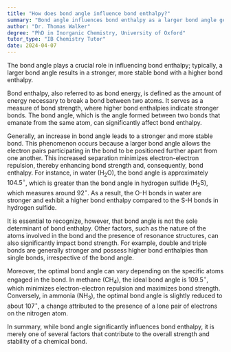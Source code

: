 ```yaml
---
title: "How does bond angle influence bond enthalpy?"
summary: "Bond angle influences bond enthalpy as a larger bond angle generally leads to a stronger, more stable bond with higher bond enthalpy."
author: "Dr. Thomas Walker"
degree: "PhD in Inorganic Chemistry, University of Oxford"
tutor_type: "IB Chemistry Tutor"
date: 2024-04-07
---
```


The bond angle plays a crucial role in influencing bond enthalpy; typically, a larger bond angle results in a stronger, more stable bond with a higher bond enthalpy.

Bond enthalpy, also referred to as bond energy, is defined as the amount of energy necessary to break a bond between two atoms. It serves as a measure of bond strength, where higher bond enthalpies indicate stronger bonds. The bond angle, which is the angle formed between two bonds that emanate from the same atom, can significantly affect bond enthalpy.

Generally, an increase in bond angle leads to a stronger and more stable bond. This phenomenon occurs because a larger bond angle allows the electron pairs participating in the bond to be positioned further apart from one another. This increased separation minimizes electron-electron repulsion, thereby enhancing bond strength and, consequently, bond enthalpy. For instance, in water ($\text{H}_2\text{O}$), the bond angle is approximately $104.5^\circ$, which is greater than the bond angle in hydrogen sulfide ($\text{H}_2\text{S}$), which measures around $92^\circ$. As a result, the O-H bonds in water are stronger and exhibit a higher bond enthalpy compared to the S-H bonds in hydrogen sulfide.

It is essential to recognize, however, that bond angle is not the sole determinant of bond enthalpy. Other factors, such as the nature of the atoms involved in the bond and the presence of resonance structures, can also significantly impact bond strength. For example, double and triple bonds are generally stronger and possess higher bond enthalpies than single bonds, irrespective of the bond angle.

Moreover, the optimal bond angle can vary depending on the specific atoms engaged in the bond. In methane ($\text{CH}_4$), the ideal bond angle is $109.5^\circ$, which minimizes electron-electron repulsion and maximizes bond strength. Conversely, in ammonia ($\text{NH}_3$), the optimal bond angle is slightly reduced to about $107^\circ$, a change attributed to the presence of a lone pair of electrons on the nitrogen atom.

In summary, while bond angle significantly influences bond enthalpy, it is merely one of several factors that contribute to the overall strength and stability of a chemical bond.
    